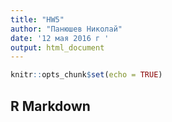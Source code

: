 ```yaml
---
title: "HW5"
author: "Панюшев Николай"
date: '12 мая 2016 г '
output: html_document
---
```


```r
knitr::opts_chunk$set(echo = TRUE)
```

## R Markdown

